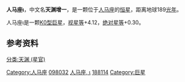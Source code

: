 {{Starbox short |
 name=人马座ι<br>ι Sagittarii |
 epoch=[[J2000.0|J2000.0]] |
 constell = [[人马座|人马座]]|
 星官= [[天渊_(星官)|天渊]]（[[斗宿|斗宿]]） |
 ra=19<sup>h</sup> 55<sup>m</sup> 15.7<sup>s</sup> |
 dec=-41° 52' 06" <ref name=sky-map>[http://server1.sky-map.org/starview?object_type=1&object_id=796&locale=IT ι Sgr]</ref>|
 spectral=K0III |
 appmag_v=+4.12 <ref name=sky-map/>|
 absmag_v=+0.30 |
 dist_ly=189 ± 9 |
 dist_pc=58 ± 3 |
 names=[[Star_catalogue#BS,_BSC,_HR|HR]] 7581, [[Henry_Draper_Catalogue|HD]] 188114,<BR/>[[Star_catalogue#SAO|SAO]] 229927, [[Hipparcos|HIP]] 98032
}}
'''人马座ι'''，中文名'''天渊增一'''，是一颗位于[[人马座|人马座]]的[[恒星|恒星]]，距离地球189[[光年|光年]]。

人马座ι是一颗[[恒星光谱|K0型]][[巨星|巨星]]，[[视星等|视星等]]+4.12，[[绝对星等|绝对星等]]+0.30。

==参考资料==
{{Reflist}}
{{人马座恒星}}
{{星官|天渊|3|3}}

[[Category:人马座|Category:人马座]]
[[Category:HIP天體|098032]]
[[Category:拜耳天體|人马座, ι]]
[[Category:HD和HDE天體|188114]]
[[Category:巨星|Category:巨星]]
[[分类:天渊_(星官)|分类:天渊 (星官)]]